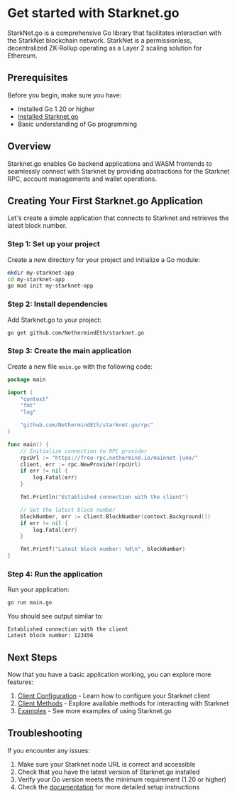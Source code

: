 # Get started with Starknet.go

StarkNet.go is a comprehensive Go library that facilitates interaction with the StarkNet blockchain network. StarkNet is a permissionless, decentralized ZK-Rollup operating as a Layer 2 scaling solution for Ethereum.

## Prerequisites

Before you begin, make sure you have:
- Installed Go 1.20 or higher
- [Installed Starknet.go](/docs/introduction/installation)
- Basic understanding of Go programming

## Overview

Starknet.go enables Go backend applications and WASM frontends to seamlessly connect with Starknet by providing abstractions for the Starknet RPC, account managements and wallet operations.


## Creating Your First Starknet.go Application

Let's create a simple application that connects to Starknet and retrieves the latest block number.

### Step 1: Set up your project

Create a new directory for your project and initialize a Go module:

```bash [Terminal] 
mkdir my-starknet-app
cd my-starknet-app
go mod init my-starknet-app
```

### Step 2: Install dependencies

Add Starknet.go to your project:

```bash [Terminal]
go get github.com/NethermindEth/starknet.go
```

### Step 3: Create the main application

Create a new file `main.go` with the following code:

```go [main.go]
package main

import (
    "context"
    "fmt"
    "log"

    "github.com/NethermindEth/starknet.go/rpc"
)

func main() {
    // Initialize connection to RPC provider
    rpcUrl := "https://free-rpc.nethermind.io/mainnet-juno/"
    client, err := rpc.NewProvider(rpcUrl)
    if err != nil {
        log.Fatal(err)
    }

    fmt.Println("Established connection with the client")

    // Get the latest block number
    blockNumber, err := client.BlockNumber(context.Background())
    if err != nil {
        log.Fatal(err)
    }

    fmt.Printf("Latest block number: %d\n", blockNumber)
}
```

### Step 4: Run the application

Run your application:

```bash [Terminal]
go run main.go
```

You should see output similar to:

```
Established connection with the client
Latest block number: 123456
```

## Next Steps

Now that you have a basic application working, you can explore more features:

1. [Client Configuration](/docs/client/configuration) - Learn how to configure your Starknet client
2. [Client Methods](/docs/client/methods) - Explore available methods for interacting with Starknet
3. [Examples](/docs/client/examples) - See more examples of using Starknet.go

## Troubleshooting

If you encounter any issues:

1. Make sure your Starknet node URL is correct and accessible
2. Check that you have the latest version of Starknet.go installed
3. Verify your Go version meets the minimum requirement (1.20 or higher)
4. Check the [documentation](/docs/introduction/installation) for more detailed setup instructions